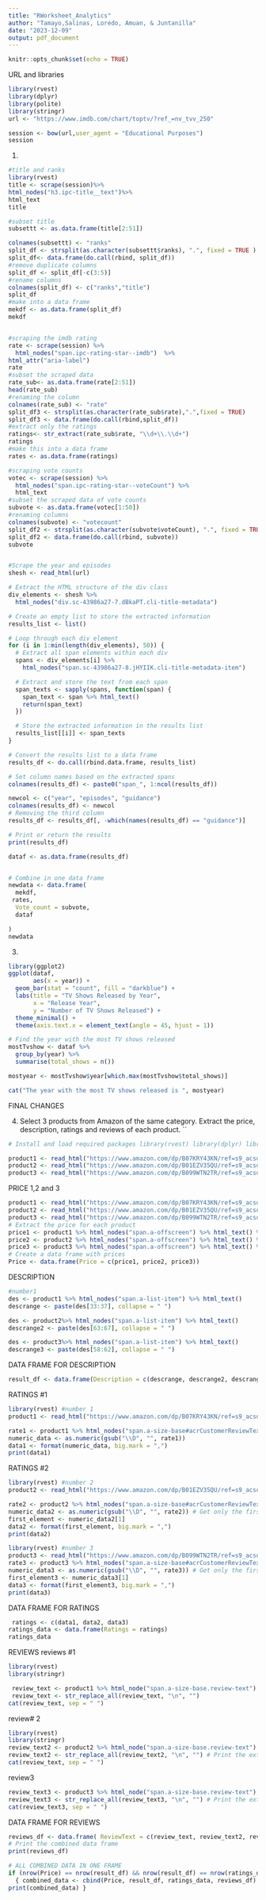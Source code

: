 ```yaml
---
title: "RWorksheet_Analytics"
author: "Tamayo,Salinas, Loredo, Amuan, & Juntanilla"
date: "2023-12-09"
output: pdf_document
---
```


```r
knitr::opts_chunk$set(echo = TRUE)
```
URL and libraries
```r
library(rvest)
library(dplyr)
library(polite)
library(stringr)
url <- "https://www.imdb.com/chart/toptv/?ref_=nv_tvv_250"

session <- bow(url,user_agent = "Educational Purposes")
session

```
1.
```r
#title and ranks
library(rvest)
title <- scrape(session)%>%
html_nodes("h3.ipc-title__text")%>%
html_text
title

#subset title
subsettt <- as.data.frame(title[2:51])

colnames(subsettt) <- "ranks"
split_df <- strsplit(as.character(subsettt$ranks), ".", fixed = TRUE )
split_df<- data.frame(do.call(rbind, split_df))
#remove duplicate columns
split_df <- split_df[-c(3:5)]
#rename columns
colnames(split_df) <- c("ranks","title") 
split_df
#make into a data frame
mekdf <- as.data.frame(split_df)
mekdf


#scraping the imdb rating
rate <- scrape(session) %>%
  html_nodes("span.ipc-rating-star--imdb")  %>%
html_attr("aria-label")
rate
#subset the scraped data
rate_sub<- as.data.frame(rate[2:51])
head(rate_sub)
#renaming the column
colnames(rate_sub) <- "rate"
split_df3 <- strsplit(as.character(rate_sub$rate),".",fixed = TRUE)
split_df3 <- data.frame(do.call(rbind,split_df))
#extract only the ratings
ratings<- str_extract(rate_sub$rate, "\\d+\\.\\d+")
ratings
#make this into a data frame
rates <- as.data.frame(ratings)

#scraping vote counts
votec <- scrape(session) %>%
  html_nodes("span.ipc-rating-star--voteCount") %>%
  html_text
#subset the scraped data of vote counts
subvote <- as.data.frame(votec[1:50])
#renaming columns
colnames(subvote) <- "votecount"
split_df2 <- strsplit(as.character(subvote$voteCount), ".", fixed = TRUE )
split_df2 <- data.frame(do.call(rbind, subvote))
subvote


#Scrape the year and episodes
shesh <- read_html(url)

# Extract the HTML structure of the div class
div_elements <- shesh %>%
  html_nodes("div.sc-43986a27-7.dBkaPT.cli-title-metadata")

# Create an empty list to store the extracted information
results_list <- list()

# Loop through each div element
for (i in 1:min(length(div_elements), 50)) {
  # Extract all span elements within each div
  spans <- div_elements[i] %>%
    html_nodes("span.sc-43986a27-8.jHYIIK.cli-title-metadata-item")

  # Extract and store the text from each span
  span_texts <- sapply(spans, function(span) {
    span_text <- span %>% html_text()
    return(span_text)
  })

  # Store the extracted information in the results list
  results_list[[i]] <- span_texts
}

# Convert the results list to a data frame 
results_df <- do.call(rbind.data.frame, results_list)

# Set column names based on the extracted spans 
colnames(results_df) <- paste0("span_", 1:ncol(results_df))

newcol <- c("year", "episodes", "guidance")
colnames(results_df) <- newcol
# Removing the third column
results_df <- results_df[, -which(names(results_df) == "guidance")]

# Print or return the results
print(results_df)

dataf <- as.data.frame(results_df)


# Combine in one data frame
newdata <- data.frame(
  mekdf,
 rates,
  Vote_count = subvote,
  dataf

)
newdata
```

3.
```r
library(ggplot2)
ggplot(dataf, 
       aes(x = year)) +
  geom_bar(stat = "count", fill = "darkblue") +
  labs(title = "TV Shows Released by Year",
       x = "Release Year",
       y = "Number of TV Shows Released") +
  theme_minimal() +
  theme(axis.text.x = element_text(angle = 45, hjust = 1)) 

# Find the year with the most TV shows released
mostTvshow <- dataf %>%
  group_by(year) %>%
  summarise(total_shows = n())

mostyear <- mostTvshow$year[which.max(mostTvshow$total_shows)]

cat("The year with the most TV shows released is ", mostyear)

```
FINAL CHANGES

4. Select 3 products from Amazon of the same category. Extract the price, description, ratings and reviews of each product.
``
```r

# Install and load required packages library(rvest) library(dplyr) library(httr) library(xml2) libray(purrr) library(stringr) 

product1 <- read_html("https://www.amazon.com/dp/B07KRY43KN/ref=s9_acsd_al_bw_c2_x_2_i?pf_rd_m=ATVPDKIKX0DER&pf_rd_s=merchandised-search-4&pf_rd_r=GZGJJ856P8VPY486DVX2&pf_rd_t=101&pf_rd_p=b48f1b52-3d78-40aa-8e5b-0e5b1e8f2dba&pf_rd_i=21217035011")
product2 <- read_html("https://www.amazon.com/dp/B01EZV35QU/ref=s9_acsd_al_bw_c2_x_9_i?pf_rd_m=ATVPDKIKX0DER&pf_rd_s=merchandised-search-4&pf_rd_r=GZGJJ856P8VPY486DVX2&pf_rd_t=101&pf_rd_p=b48f1b52-3d78-40aa-8e5b-0e5b1e8f2dba&pf_rd_i=21217035011") 
product3 <- read_html("https://www.amazon.com/dp/B099WTN2TR/ref=s9_acsd_al_bw_c2_x_6_i?pf_rd_m=ATVPDKIKX0DER&pf_rd_s=merchandised-search-4&pf_rd_r=GZGJJ856P8VPY486DVX2&pf_rd_t=101&pf_rd_p=b48f1b52-3d78-40aa-8e5b-0e5b1e8f2dba&pf_rd_i=21217035011") 
``` 

PRICE 1,2 and 3

```r
product1 <- read_html("https://www.amazon.com/dp/B07KRY43KN/ref=s9_acsd_al_bw_c2_x_2_i?pf_rd_m=ATVPDKIKX0DER&pf_rd_s=merchandised-search-4&pf_rd_r=GZGJJ856P8VPY486DVX2&pf_rd_t=101&pf_rd_p=b48f1b52-3d78-40aa-8e5b-0e5b1e8f2dba&pf_rd_i=21217035011")
product2 <- read_html("https://www.amazon.com/dp/B01EZV35QU/ref=s9_acsd_al_bw_c2_x_9_i?pf_rd_m=ATVPDKIKX0DER&pf_rd_s=merchandised-search-4&pf_rd_r=GZGJJ856P8VPY486DVX2&pf_rd_t=101&pf_rd_p=b48f1b52-3d78-40aa-8e5b-0e5b1e8f2dba&pf_rd_i=21217035011") 
product3 <- read_html("https://www.amazon.com/dp/B099WTN2TR/ref=s9_acsd_al_bw_c2_x_6_i?pf_rd_m=ATVPDKIKX0DER&pf_rd_s=merchandised-search-4&pf_rd_r=GZGJJ856P8VPY486DVX2&pf_rd_t=101&pf_rd_p=b48f1b52-3d78-40aa-8e5b-0e5b1e8f2dba&pf_rd_i=21217035011")
# Extract the price for each product
price1 <- product1 %>% html_nodes("span.a-offscreen") %>% html_text() %>% .[1] 
price2 <- product2 %>% html_nodes("span.a-offscreen") %>% html_text() %>% .[1] 
price3 <- product3 %>% html_nodes("span.a-offscreen") %>% html_text() %>% .[1] 
# Create a data frame with prices
Price <- data.frame(Price = c(price1, price2, price3))
``` 

DESCRIPTION 

```r
#number1
des <- product1 %>% html_nodes("span.a-list-item") %>% html_text() 
descrange <- paste(des[33:37], collapse = " ") 
```

```r
des <- product2%>% html_nodes("span.a-list-item") %>% html_text() 
descrange2 <- paste(des[63:67], collapse = " ")
``` 

```r
des <- product3%>% html_nodes("span.a-list-item") %>% html_text() 
descrange3 <- paste(des[58:62], collapse = " ") 
```
DATA FRAME FOR DESCRIPTION 

```r
result_df <- data.frame(Description = c(descrange, descrange2, descrange3)) 
```

RATINGS #1 

```r
library(rvest) #number 1 
product1 <- read_html("https://www.amazon.com/dp/B07KRY43KN/ref=s9_acsd_al_bw_c2_x_2_i?pf_rd_m=ATVPDKIKX0DER&pf_rd_s=merchandised-search-4&pf_rd_r=GZGJJ856P8VPY486DVX2&pf_rd_t=101&pf_rd_p=b48f1b52-3d78-40aa-8e5b-0e5b1e8f2dba&pf_rd_i=21217035011") 

rate1 <- product1 %>% html_nodes("span.a-size-base#acrCustomerReviewText") %>% html_text() 
numeric_data <- as.numeric(gsub("\\D", "", rate1)) 
data1 <- format(numeric_data, big.mark = ",") 
print(data1)
``` 


RATINGS #2 
```r
library(rvest) #number 2 
product2 <- read_html("https://www.amazon.com/dp/B01EZV35QU/ref=s9_acsd_al_bw_c2_x_9_i?pf_rd_m=ATVPDKIKX0DER&pf_rd_s=merchandised-search-4&pf_rd_r=GZGJJ856P8VPY486DVX2&pf_rd_t=101&pf_rd_p=b48f1b52-3d78-40aa-8e5b-0e5b1e8f2dba&pf_rd_i=21217035011") 

rate2 <- product2 %>% html_nodes("span.a-size-base#acrCustomerReviewText") %>% html_text() 
numeric_data2 <- as.numeric(gsub("\\D", "", rate2)) # Get only the first element from the first row 
first_element <- numeric_data2[1] 
data2 <- format(first_element, big.mark = ",") 
print(data2) 
``` 

```r
library(rvest) #number 3
product3 <- read_html("https://www.amazon.com/dp/B099WTN2TR/ref=s9_acsd_al_bw_c2_x_6_i?pf_rd_m=ATVPDKIKX0DER&pf_rd_s=merchandised-search-4&pf_rd_r=GZGJJ856P8VPY486DVX2&pf_rd_t=101&pf_rd_p=b48f1b52-3d78-40aa-8e5b-0e5b1e8f2dba&pf_rd_i=21217035011") 
rate3 <- product3 %>% html_nodes("span.a-size-base#acrCustomerReviewText") %>% html_text() 
numeric_data3 <- as.numeric(gsub("\\D", "", rate3)) # Get only the first element 
first_element3 <- numeric_data3[1] 
data3 <- format(first_element3, big.mark = ",") 
print(data3)
``` 

DATA FRAME FOR RATINGS
```r

 ratings <- c(data1, data2, data3) 
ratings_data <- data.frame(Ratings = ratings) 
ratings_data 
``` 


REVIEWS
reviews #1 

```r
library(rvest)
library(stringr)

 review_text <- product1 %>% html_node("span.a-size-base.review-text") %>% html_text()
 review_text <- str_replace_all(review_text, "\n", "") 
cat(review_text, sep = " ") 
``` 


review# 2

```r

library(rvest)
library(stringr) 
review_text2 <- product2 %>% html_node("span.a-size-base.review-text") %>% html_text() 
review_text2 <- str_replace_all(review_text2, "\n", "") # Print the extracted review text without newline characters 
cat(review_text, sep = " ") 
``` 
review3 

```r
review_text3 <- product3 %>% html_node("span.a-size-base.review-text") %>% html_text() 
review_text3 <- str_replace_all(review_text3, "\n", "") # Print the extracted review text without newline characters 
cat(review_text3, sep = " ") 
``` 

DATA FRAME FOR REVIEWS 
```r
reviews_df <- data.frame( ReviewText = c(review_text, review_text2, review_text3) ) 
# Print the combined data frame 
print(reviews_df)
``` 

```r
# ALL COMBINED DATA IN ONE FRAME
if (nrow(Price) == nrow(result_df) && nrow(result_df) == nrow(ratings_data) && nrow(ratings_data) == nrow(reviews_df)) 
  { combined_data <- cbind(Price, result_df, ratings_data, reviews_df)
print(combined_data) }

```





